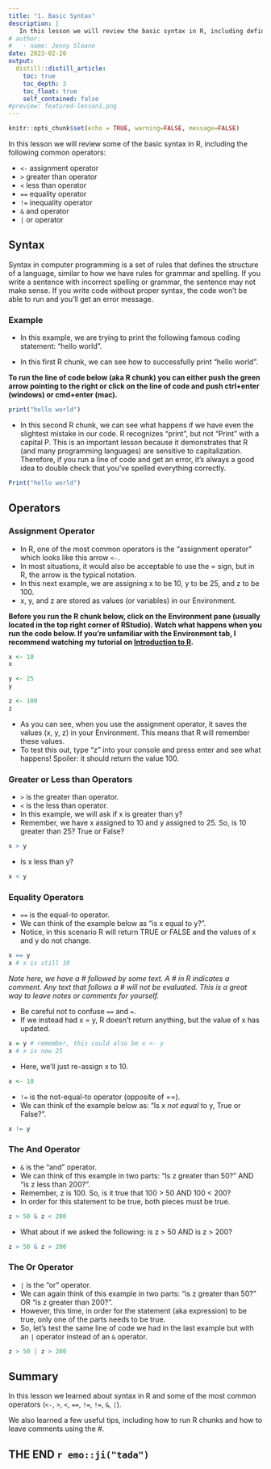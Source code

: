 ```yaml
---
title: "1. Basic Syntax"
description: |
   In this lesson we will review the basic syntax in R, including defining several common operators.
# author:
#   - name: Jenny Sloane
date: 2023-02-20
output:
  distill::distill_article:
    toc: true
    toc_depth: 3
    toc_float: true
    self_contained: false
#preview: featured-lesson1.png
---
```


```r
knitr::opts_chunk$set(echo = TRUE, warning=FALSE, message=FALSE)
```

In this lesson we will review some of the basic syntax in R, including the following common operators:

- `<-` assignment operator 
- `>` greater than operator 
- `<` less than operator 
- `==` equality operator  
- `!=` inequality operator 
- `&` and operator 
- `|` or operator 

## Syntax 

Syntax in computer programming is a set of rules that defines the structure of a language, similar to how we have rules for grammar and spelling. If you write a sentence with incorrect spelling or grammar, the sentence may not make sense. If you write code without proper syntax, the code won't be able to run and you'll get an error message. 

### Example

- In this example, we are trying to print the following famous coding statement: "hello world".

- In this first R chunk, we can see how to successfully print "hello world".

**To run the line of code below (aka R chunk) you can either push the green arrow pointing to the right or click on the line of code and push ctrl+enter (windows) or cmd+enter (mac).**

```r
print("hello world")
```

- In this second R chunk, we can see what happens if we have even the slightest mistake in our code. R recognizes "print", but not "Print" with a capital P. This is an important lesson because it demonstrates that R (and many programming languages) are sensitive to capitalization. Therefore, if you run a line of code and get an error, it's always a good idea to double check that you've spelled everything correctly.

```r
Print("hello world")
```

## Operators

### Assignment Operator

- In R, one of the most common operators is the "assignment operator" which looks like this arrow `<-`.
- In most situations, it would also be acceptable to use the = sign, but in R, the arrow is the typical notation.
- In this next example, we are assigning x to be 10, y to be 25, and z to be 100.
- x, y, and z are stored as values (or variables) in our Environment.

**Before you run the R chunk below, click on the Environment pane (usually located in the top right corner of RStudio). Watch what happens when you run the code below. If you're unfamiliar with the Environment tab, I recommend watching my tutorial on [Introduction to R](https://www.youtube.com/watch?v=ozgTOQ4bOoI).**

```r
x <- 10
x

y <- 25
y

z <- 100
z
```

- As you can see, when you use the assignment operator, it saves the values (x, y, z) in your Environment. This means that R will remember these values.
- To test this out, type "z" into your console and press enter and see what happens! Spoiler: it should return the value 100.

### Greater or Less than Operators

- `>` is the greater than operator.
- `<` is the less than operator.
- In this example, we will ask if x is greater than y? 
- Remember, we have x assigned to 10 and y assigned to 25. So, is 10 greater than 25? True or False? 

```r
x > y
```

- Is x less than y? 

```r
x < y 
```


### Equality Operators

- `==` is the equal-to operator.
- We can think of the example below as "is x equal to y?". 
- Notice, in this scenario R will return TRUE or FALSE and the values of x and y do not change.

```r
x == y 
x # x is still 10
```

*Note here, we have a # followed by some text. A # in R indicates a comment. Any text that follows a # will not be evaluated. This is a great way to leave notes or comments for yourself.*

- Be careful not to confuse `==` and `=`.
- If we instead had x = y, R doesn't return anything, but the value of x has updated. 

```r
x = y # remember, this could also be x <- y
x # x is now 25
```

- Here, we'll just re-assign x to 10.

```r
x <- 10
```

- `!=` is the not-equal-to operator (opposite of ==).
- We can think of the example below as: "Is x *not equal* to y, True or False?".

```r
x != y 
```

### The And Operator

- `&` is the "and" operator.
- We can think of this example in two parts: "Is z greater than 50?" AND "is z less than 200?". 
- Remember, z is 100. So, is it true that 100 > 50 AND 100 < 200? 
- In order for this statement to be true, both pieces must be true.

```r
z > 50 & z < 200 
```

- What about if we asked the following: is z > 50 AND is z > 200? 

```r
z > 50 & z > 200
```

### The Or Operator

- `|` is the "or" operator.
- We can again think of this example in two parts: "is z greater than 50?" OR "is z greater than 200?".
- However, this time, in order for the statement (aka expression) to be true, only one of the parts needs to be true.
- So, let's test the same line of code we had in the last example but with an `|` operator instead of an `&` operator. 

```r
z > 50 | z > 200
```

## Summary 

In this lesson we learned about syntax in R and some of the most common operators (`<-`, `>`, `<`, `==`, `!=`, `!=`, `&`, `|`). 

We also learned a few useful tips, including how to run R chunks and how to leave comments using the #. 

## THE END `r emo::ji("tada")` 
